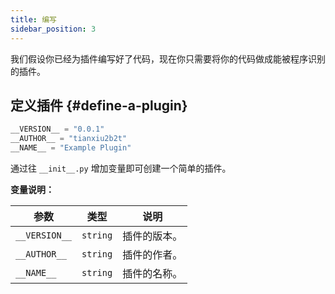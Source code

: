 ```yaml
---
title: 编写
sidebar_position: 3
---
```


我们假设你已经为插件编写好了代码，现在你只需要将你的代码做成能被程序识别的插件。

## 定义插件 {#define-a-plugin}

```py
__VERSION__ = "0.0.1"
__AUTHOR__ = "tianxiu2b2t"
__NAME__ = "Example Plugin"
```

通过往 `__init__.py` 增加变量即可创建一个简单的插件。

**变量说明：**

| 参数            | 类型       | 说明         |
| ------------- | -------- | ---------- |
| `__VERSION__` | `string` | 插件的版本。     |
| `__AUTHOR__`  | `string` | 插件的作者。     |
| `__NAME__`    | `string` | 插件的名称。     |
